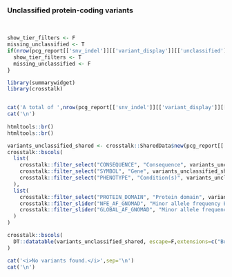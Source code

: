 ### Unclassified protein-coding variants

<br>

```r

show_tier_filters <- F
missing_unclassified <- T
if(nrow(pcg_report[['snv_indel']][['variant_display']][['unclassified']]) > 0){
  show_tier_filters <- T
  missing_unclassified <- F
}


```


```r
library(summarywidget)
library(crosstalk)


cat('A total of ',nrow(pcg_report[['snv_indel']][['variant_display']][['unclassified']]),' unique and protein-coding germline variant(s) are also found in the selected cancer predisposition genes. This subset is limited to variants that are *novel* (i.e. not found in gnomAD) or *rare* in the European population (i.e. MAF <= 0.001 in gnomAD):')
cat('\n')
    
htmltools::br()
htmltools::br()

variants_unclassified_shared <- crosstalk::SharedData$new(pcg_report[['snv_indel']][['variant_display']][['unclassified']])
crosstalk::bscols(
  list(
    crosstalk::filter_select("CONSEQUENCE", "Consequence", variants_unclassified_shared, ~CONSEQUENCE),
    crosstalk::filter_select("SYMBOL", "Gene", variants_unclassified_shared, ~SYMBOL),
    crosstalk::filter_select("PHENOTYPE", "Condition(s)", variants_unclassified_shared, ~PHENOTYPE)
  ),
  list(
    crosstalk::filter_select("PROTEIN_DOMAIN", "Protein domain", variants_unclassified_shared, ~PROTEIN_DOMAIN),
    crosstalk::filter_slider("NFE_AF_GNOMAD", "Minor allele frequency Europeans (gnomAD-NFE)", variants_unclassified_shared, ~NFE_AF_GNOMAD,sep="", ticks = F),
    crosstalk::filter_slider("GLOBAL_AF_GNOMAD", "Minor allele frequency global (gnomAD)", variants_unclassified_shared, ~GLOBAL_AF_GNOMAD, sep="",ticks = F)
  )
)

crosstalk::bscols(
  DT::datatable(variants_unclassified_shared, escape=F,extensions=c("Buttons","Responsive"), width = "100%",options=list(buttons = c('csv','excel'),dom = 'Bfrtip'))
)

```

```r
cat('<i>No variants found.</i>',sep='\n')
cat('\n')
```

<br><br>

<br>
